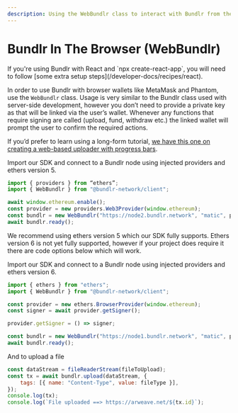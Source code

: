 ```yaml
---
description: Using the WebBundlr class to interact with Bundlr from the browser
---
```



# Bundlr In The Browser (WebBundlr)

<Callout type="warning" emoji="⚠️">
	If you're using Bundlr with React and `npx create-react-app`, you will need to follow [some extra setup
	steps](/developer-docs/recipes/react).
</Callout>

In order to use Bundlr with browser wallets like MetaMask and Phantom, use the `WebBundlr` class. Usage is very similar to the Bundlr class used with server-side development, however you don’t need to provide a private key as that will be linked via the user’s wallet. Whenever any functions that require signing are called (upload, fund, withdraw etc.) the linked wallet will prompt the user to confirm the required actions.

If you’d prefer to learn using a long-form tutorial, [we have this one on creating a web-based uploader with progress bars](/tutorials/file-uploader).

Import our SDK and connect to a Bundlr node using injected providers and ethers version 5.

```js
import { providers } from “ethers”;
import { WebBundlr } from "@bundlr-network/client";

await window.ethereum.enable();
const provider = new providers.Web3Provider(window.ethereum);
const bundlr = new WebBundlr("https://node2.bundlr.network", "matic", provider);
await bundlr.ready();
```

<Callout type="warning" emoji="⚠️">
	We recommend using ethers version 5 which our SDK fully supports. Ethers version 6 is not yet fully supported,
	however if your project does require it there are code options below which will work.
</Callout>

Import our SDK and connect to a Bundlr node using injected providers and ethers version 6.

```js
import { ethers } from "ethers";
import { WebBundlr } from "@bundlr-network/client";

const provider = new ethers.BrowserProvider(window.ethereum);
const signer = await provider.getSigner();

provider.getSigner = () => signer;

const bundlr = new WebBundlr("https://node1.bundlr.network", "matic", provider);
await bundlr.ready();
```

And to upload a file

```js
const dataStream = fileReaderStream(fileToUpload);
const tx = await bundlr.upload(dataStream, {
	tags: [{ name: "Content-Type", value: fileType }],
});
console.log(tx);
console.log(`File uploaded ==> https://arweave.net/${tx.id}`);
```
